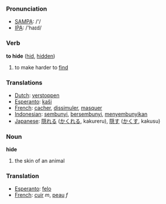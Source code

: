 === Pronunciation ===
*[[w:SAMPA|SAMPA]]: /'/
*[[w:IPA|IPA]]: /'haɪd/

=== Verb ===

'''to hide''' ([[hid]], [[hidden]])

# to make harder to [[find]]

=== Translations ===
*[[Dutch]]: [[verstoppen]]
*[[Esperanto]]: [[kaŝi]]
*[[French]]: [[cacher]], [[dissimuler]], [[masquer]]
*[[Indonesian]]: [[sembunyi]], [[sembunyi|bersembunyi]], [[sembunyi|menyembunyikan]]
*[[Japanese]]: [[隠れる]] ([[かくれる]], kakureru), [[隠す]] ([[かくす]], kakusu)

=== Noun ===

'''hide'''

# the skin of an animal

=== Translation ===
*[[Esperanto]]: [[felo]]
*[[French]]: [[cuir]] ''m'', [[peau]] ''f''